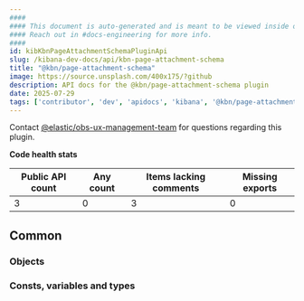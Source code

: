 ```yaml
---
####
#### This document is auto-generated and is meant to be viewed inside our experimental, new docs system.
#### Reach out in #docs-engineering for more info.
####
id: kibKbnPageAttachmentSchemaPluginApi
slug: /kibana-dev-docs/api/kbn-page-attachment-schema
title: "@kbn/page-attachment-schema"
image: https://source.unsplash.com/400x175/?github
description: API docs for the @kbn/page-attachment-schema plugin
date: 2025-07-29
tags: ['contributor', 'dev', 'apidocs', 'kibana', '@kbn/page-attachment-schema']
---
```




Contact [@elastic/obs-ux-management-team](https://github.com/orgs/elastic/teams/obs-ux-management-team) for questions regarding this plugin.

**Code health stats**

| Public API count  | Any count | Items lacking comments | Missing exports |
|-------------------|-----------|------------------------|-----------------|
| 3 | 0 | 3 | 0 |

## Common

### Objects
<DocDefinitionList data={kbnPageAttachmentSchemaObj.common.objects}/>

### Consts, variables and types
<DocDefinitionList data={kbnPageAttachmentSchemaObj.common.misc}/>

